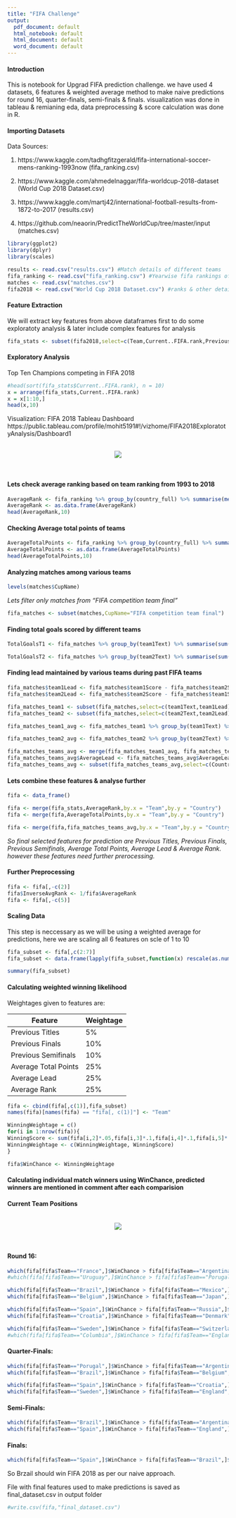 ```yaml
---
title: "FIFA Challenge"
output:
  pdf_document: default
  html_notebook: default
  html_document: default
  word_document: default
---
```


#### Introduction
This is notebook for Upgrad FIFA prediction challenge. we have used 4 datasets, 6 features & weighted average method to make naive predictions for round 16, quarter-finals, semi-finals & finals. visualization was done in tableau & remianing eda, data preprocessing & score calculation was done in R.  


#### Importing Datasets

Data Sources:

1. https://www.kaggle.com/tadhgfitzgerald/fifa-international-soccer-mens-ranking-1993now (fifa_ranking.csv)

2. https://www.kaggle.com/ahmedelnaggar/fifa-worldcup-2018-dataset (World Cup 2018 Dataset.csv)

3. https://www.kaggle.com/martj42/international-football-results-from-1872-to-2017 (results.csv)

4. https://github.com/neaorin/PredictTheWorldCup/tree/master/input (matches.csv)

```r
library(ggplot2)
library(dplyr)
library(scales)

results <- read.csv("results.csv") #Match details of different teams
fifa_ranking <- read.csv("fifa_ranking.csv") #Yearwise fifa rankings of various teams
matches <- read.csv("matches.csv")
fifa2018 <- read.csv("World Cup 2018 Dataset.csv") #ranks & other details of teams participating in FIFA 2018
```


#### Feature Extraction
We will extract key features from above dataframes first to do some exploratoty analysis & later include complex features for analysis
```r
fifa_stats <- subset(fifa2018,select=c(Team,Current..FIFA.rank,Previous..titles,Previous..finals,Previous..semifinals))
```


#### Exploratory Analysis
Top Ten Champions competing in FIFA 2018
```r
#head(sort(fifa_stats$Current..FIFA.rank), n = 10)
x = arrange(fifa_stats,Current..FIFA.rank)
x = x[1:10,]
head(x,10)
```

Visualization: FIFA 2018 Tableau Dashboard
https://public.tableau.com/profile/mohit5191#!/vizhome/FIFA2018ExploratotyAnalysis/Dashboard1

<br>
<center><img src="fifa_tableau.png"></center>
<br>

#### Lets check average ranking based on team ranking from 1993 to 2018
```r
AverageRank <- fifa_ranking %>% group_by(country_full) %>% summarise(mean(rank)) %>% setNames(c('Country', 'AverageRank')) %>% arrange(AverageRank)
AverageRank <- as.data.frame(AverageRank)
head(AverageRank,10)
```

#### Checking Average total points of teams
```r
AverageTotalPoints <- fifa_ranking %>% group_by(country_full) %>% summarise(mean(total_points)) %>% setNames(c('Country', 'AverageTotalPoints')) %>% arrange(desc(AverageTotalPoints))
AverageTotalPoints <- as.data.frame(AverageTotalPoints)
head(AverageTotalPoints,10)
```

#### Analyzing matches among various teams
```r
levels(matches$CupName)
```
_Lets filter only matches from "FIFA competition team final"_


```r
fifa_matches <- subset(matches,CupName="FIFA competition team final")
```

#### Finding total goals scored by different teams
```r
TotalGoalsT1 <- fifa_matches %>% group_by(team1Text) %>% summarise(sum(team1Score)) %>% setNames(c('Country', 'TotalGoals')) %>% arrange(desc(TotalGoals))

TotalGoalsT2 <- fifa_matches %>% group_by(team2Text) %>% summarise(sum(team2Score)) %>% setNames(c('Country', 'TotalGoals')) %>% arrange(desc(TotalGoals))
```
 
 
#### Finding lead maintained by various teams during past FIFA teams
```r
fifa_matches$team1Lead <- fifa_matches$team1Score - fifa_matches$team2Score
fifa_matches$team2Lead <- fifa_matches$team2Score - fifa_matches$team1Score

fifa_matches_team1 <- subset(fifa_matches,select=c(team1Text,team1Lead))
fifa_matches_team2 <- subset(fifa_matches,select=c(team2Text,team2Lead))

fifa_matches_team1_avg <- fifa_matches_team1 %>% group_by(team1Text) %>% summarise(mean(team1Lead, na.rm = TRUE)) %>% setNames(c('Country', 'AverageLead')) %>% arrange(desc(AverageLead))

fifa_matches_team2_avg <- fifa_matches_team2 %>% group_by(team2Text) %>% summarise(mean(team2Lead, na.rm = TRUE)) %>% setNames(c('Country', 'AverageLead'))

fifa_matches_teams_avg <- merge(fifa_matches_team1_avg, fifa_matches_team2_avg, by = "Country")
fifa_matches_teams_avg$AverageLead <- fifa_matches_teams_avg$AverageLead.x + fifa_matches_teams_avg$AverageLead.y
fifa_matches_teams_avg <- subset(fifa_matches_teams_avg,select=c(Country,AverageLead))
```

#### Lets combine these features & analyse further
```r
fifa <- data_frame()

fifa <- merge(fifa_stats,AverageRank,by.x = "Team",by.y = "Country")
fifa <- merge(fifa,AverageTotalPoints,by.x = "Team",by.y = "Country")

fifa <- merge(fifa,fifa_matches_teams_avg,by.x = "Team",by.y = "Country")
```
_So final selected features for prediction are Previous Titles, Previous Finals, Previous Semifinals, Average Total Points, Average Lead & Average Rank. however these features need further prerocessing._

#### Further Preprocessing
```r
fifa <- fifa[,-c(2)]
fifa$InverseAvgRank <- 1/fifa$AverageRank
fifa <- fifa[,-c(5)] 
```

#### Scaling Data 
This step is neccessary as we will be using a weighted average for predictions, here we are scaling all 6 features on scle of 1 to 10
```r
fifa_subset <- fifa[,c(2:7)]
fifa_subset <- data.frame(lapply(fifa_subset,function(x) rescale(as.numeric(x), to=c(1,10)))) 

summary(fifa_subset)
```

#### Calculating weighted winning likelihood 
Weightages given to features are:

Feature | Weightage
------------ | -------------
Previous Titles | 5%
Previous Finals | 10%
Previous Semifinals | 10%
Average Total Points | 25%
Average Lead | 25%
Average Rank | 25%

```r
fifa <- cbind(fifa[,c(1)],fifa_subset)
names(fifa)[names(fifa) == "fifa[, c(1)]"] <- "Team"

WinningWeightage = c()
for(i in 1:nrow(fifa)){
WinningScore <- sum(fifa[i,2]*.05,fifa[i,3]*.1,fifa[i,4]*.1,fifa[i,5]*.25,fifa[i,6]*.25,fifa[i,7]*.25)
WinningWeightage <- c(WinningWeightage, WinningScore)
}

fifa$WinChance <- WinningWeightage
```

#### Calculating individual match winners using WinChance, predicted winners are mentioned in comment after each comparision

#### Current Team Positions

<br>
<center><img src="fifa_position.png"></center>
<br>

#### Round 16:
```r
which(fifa[fifa$Team=="France",]$WinChance > fifa[fifa$Team=="Argentina",]$WinChance) #Argentina
#which(fifa[fifa$Team=="Uruguay",]$WinChance > fifa[fifa$Team=="Porugal",]$WinChance) Porugal

which(fifa[fifa$Team=="Brazil",]$WinChance > fifa[fifa$Team=="Mexico",]$WinChance) #Brazil
which(fifa[fifa$Team=="Belgium",]$WinChance > fifa[fifa$Team=="Japan",]$WinChance) #Belgium

which(fifa[fifa$Team=="Spain",]$WinChance > fifa[fifa$Team=="Russia",]$WinChance) #Spain
which(fifa[fifa$Team=="Croatia",]$WinChance > fifa[fifa$Team=="Denmark",]$WinChance) #Croatia

which(fifa[fifa$Team=="Sweden",]$WinChance > fifa[fifa$Team=="Switzerland",]$WinChance) #Sweden
#which(fifa[fifa$Team=="Columbia",]$WinChance > fifa[fifa$Team=="England",]$WinChance) #England
```

#### Quarter-Finals:
```r
which(fifa[fifa$Team=="Porugal",]$WinChance > fifa[fifa$Team=="Argentina",]$WinChance) #Argentina
which(fifa[fifa$Team=="Brazil",]$WinChance > fifa[fifa$Team=="Belgium",]$WinChance) #Brazil

which(fifa[fifa$Team=="Spain",]$WinChance > fifa[fifa$Team=="Croatia",]$WinChance) #Spain
which(fifa[fifa$Team=="Sweden",]$WinChance > fifa[fifa$Team=="England",]$WinChance) #England
```

#### Semi-Finals:
```r
which(fifa[fifa$Team=="Brazil",]$WinChance > fifa[fifa$Team=="Argentina",]$WinChance) #Brazil
which(fifa[fifa$Team=="Spain",]$WinChance > fifa[fifa$Team=="England",]$WinChance) #Spain
```

#### Finals:
```r
which(fifa[fifa$Team=="Spain",]$WinChance > fifa[fifa$Team=="Brazil",]$WinChance) #Brazil
```

So Brzail should win FIFA 2018 as per our naive approach. 

File with final features used to make predictions is saved as final_dataset.csv in output folder

```r
#write.csv(fifa,"final_dataset.csv")
```

